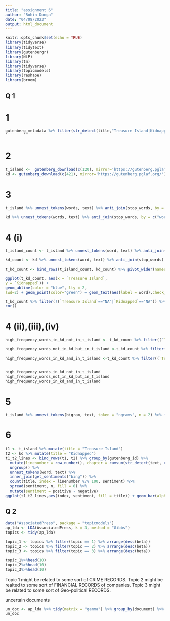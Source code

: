 ```yaml
---
title: "assignment 6"
author: "Rohin Donga"
date: "04/08/2023"
output: html_document
---
```

```r
knitr::opts_chunk$set(echo = TRUE)
library(tidyverse)
library(tidytext)
library(gutenbergr)
library(NLP)
library(tm) 
library(tidyverse)
library(topicmodels)
library(reshape)
library(broom)
```

## Q 1

# 1

```r

gutenberg_metadata %>% filter(str_detect(title,"Treasure Island|Kidnapped"))%>% filter(author == "Stevenson, Robert Louis") %>% select(title,gutenberg_id)
 
```
# 2
```r
t_island <-  gutenberg_download(c(120), mirror='https://gutenberg.pglaf.org/')
kd <- gutenberg_download(c(421), mirror='https://gutenberg.pglaf.org/')
```


# 3
```r

t_island %>% unnest_tokens(words, text) %>% anti_join(stop_words, by = c("words" = "word")) %>% group_by(words) %>% summarize(count = n()) %>% arrange(-count) %>% head(n = 10)

kd %>% unnest_tokens(words, text) %>% anti_join(stop_words, by = c("words" = "word")) %>% group_by(words) %>% summarize(count = n()) %>% arrange(-count) %>% head(n = 10)


```

# 4 (i)
```r
t_island_count <- t_island %>% unnest_tokens(word, text) %>% anti_join(stop_words) %>% count(word) %>% mutate(proportion = n/sum(n)) %>% mutate(title = "Treasure Island") %>% select(word, title, proportion)

kd_count <- kd %>% unnest_tokens(word, text) %>% anti_join(stop_words) %>% count(word) %>% mutate(proportion = n/sum(n)) %>% mutate(title = "Kidnapped") %>% select(word, title, proportion)

t_kd_count <- bind_rows(t_island_count, kd_count) %>% pivot_wider(names_from = "title", values_from = "proportion")

ggplot(t_kd_count, aes(x = `Treasure Island`, 
y = `Kidnapped`)) +
geom_abline(color = "blue", lty = 2, 
lwd=2) + geom_point(color="green") + geom_text(aes(label = word),check_overlap = TRUE) + scale_x_log10() + scale_y_log10()
```
```r
t_kd_count %>% filter(!(`Treasure Island`=="NA"|`Kidnapped`=="NA")) %>% select(,2:3) %>%
cor()
```


# 4 (ii),(iii),(iv)
```r
high_frequency_words_in_kd_not_in_t_island <- t_kd_count %>% filter((`Treasure Island` < 1e-04) & (`Kidnapped` > 1e-03)) %>% head(2)

high_frequency_words_not_in_kd_but_in_t_island <-t_kd_count %>% filter((`Treasure Island` > 1e-03) & (`Kidnapped` < 1e-04)) %>% head(2)

high_frequency_words_in_kd_and_in_t_island <-t_kd_count %>% filter((`Treasure Island` > 1e-03) & (`Kidnapped` > 1e-03)) %>% head(2)


high_frequency_words_in_kd_not_in_t_island
high_frequency_words_not_in_kd_but_in_t_island
high_frequency_words_in_kd_and_in_t_island
```


# 5

```r
t_island %>% unnest_tokens(bigram, text, token = "ngrams", n = 2) %>% filter(bigram != "NA") %>% separate(bigram, c("word1", "word2"), sep = " ") %>% filter(!word1 %in% stop_words$word) %>% filter(!word2 %in% stop_words$word) %>% unite(bigram, word1, word2, sep = " ") %>% group_by(bigram) %>% summarize(count = n()) %>% arrange(-count) %>% head(n = 10)
```

# 6
```r

t1 <- t_island %>% mutate(title = "Treasure Island")
t2 <- kd %>% mutate(title = "Kidnapped")
t1_t2_lines <- bind_rows(t1, t2) %>% group_by(gutenberg_id) %>%
  mutate(linenumber = row_number(), chapter = cumsum(str_detect(text, regex("^chapter [\\divxlc]",ignore_case = TRUE)))) %>%
  ungroup() %>%
  unnest_tokens(word, text) %>%
  inner_join(get_sentiments("bing")) %>%
  count(title, index = linenumber %/% 100, sentiment) %>% 
  spread(sentiment, n, fill = 0) %>% 
  mutate(sentiment = positive - negative) 
ggplot(t1_t2_lines,aes(index, sentiment, fill = title)) + geom_bar(alpha = 1, stat = "identity", show.legend = FALSE) + facet_wrap(~title, ncol = 3, scales = "free_x") + theme(legend.position = "top") + geom_smooth()

```

## Q 2

```r
data("AssociatedPress", package = "topicmodels")
ap_lda <- LDA(AssociatedPress, k = 3, method = "Gibbs")
topics <- tidy(ap_lda)

topic_1 <- topics %>% filter(topic == 1) %>% arrange(desc(beta))
topic_2 <- topics %>% filter(topic == 2) %>% arrange(desc(beta))
topic_3 <- topics %>% filter(topic == 3) %>% arrange(desc(beta))

topic_1%>%head(10)
topic_2%>%head(10)
topic_3%>%head(10)
```
Topic 1 might be related to some sort of CRIME RECORDS.
Topic 2 might be realted to some sort of FINANCIAL RECORDS of companies.
Topic 3 might be related to some sort of Geo-political RECORDS.

uncertain documents
```r
un_doc <- ap_lda %>% tidy(matrix = "gamma") %>% group_by(document) %>% filter(gamma <= 0.35)
un_doc
```